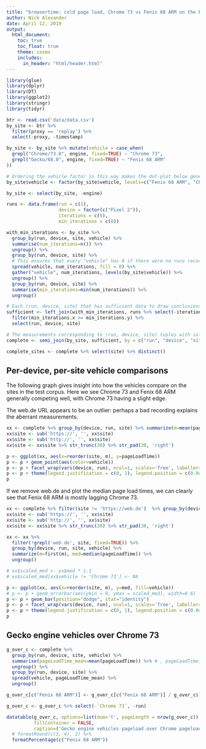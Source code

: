 ```yaml
---
title: "browsertime: cold page load, Chrome 73 vs Fenix 68 ARM on the Pixel 2"
author: Nick Alexander
date: April 12, 2019
output:
  html_document:
    toc: true
    toc_float: true
    theme: cosmo
    includes:
      in_header: "html/header.html"
---
```


<style>
select {
    width: 30%;
    right: 10px;
    height: 30px;
}
</style>

```r
library(glue)
library(dplyr)
library(DT)
library(ggplot2)
library(stringr)
library(tidyr)

btr <- read.csv('data/data.csv')
by_site <- btr %>%
  filter(proxy == 'replay') %>%
  select(-proxy, -timestamp)

by_site <- by_site %>% mutate(vehicle = case_when(
  grepl("Chrome/73.0", engine, fixed=TRUE) ~ "Chrome 73",
  grepl("Gecko/68.0", engine, fixed=TRUE) ~ "Fenix 68 ARM"
))

# Ordering the vehicle factor in this way makes the dot-plot below generally "follow reality": Fennec is slowest, then Fenix, then GVE, then Chrome.
by_site$vehicle <- factor(by_site$vehicle, levels=c("Fenix 68 ARM", "Chrome 73"))

by_site <- select(by_site, -engine)

runs <- data.frame(run = c(1),
                   device = factor(c("Pixel 2")),
                   iterations = c(9),
                   min_iterations = c(8))

with_min_iterations <- by_site %>%
  group_by(run, device, site, vehicle) %>%
  summarise(num_iterations=n()) %>%
  ungroup() %>%
  group_by(run, device, site) %>%
  # This ensures that every "vehicle" has 0 if there were no runs recorded for that vehicle configuration.
  spread(vehicle, num_iterations, fill = 0) %>%
  gather("vehicle", num_iterations, levels(by_site$vehicle)) %>%
  ungroup() %>%
  group_by(run, device, site) %>%
  summarise(min_iterations=min(num_iterations)) %>%
  ungroup()

# Each (run, device, site) that has sufficient data to draw conclusions.
sufficient <- left_join(with_min_iterations, runs %>% select(-iterations), by = c("run", "device")) %>%
  filter(min_iterations.x >= min_iterations.y) %>%
  select(run, device, site)

# The measurements corresponding to (run, device, site) tuples with sufficient data.
complete <- semi_join(by_site, sufficient, by = c("run", "device", "site"))

complete_sites <- complete %>% select(site) %>% distinct()
```

## Per-device, per-site vehicle comparisons

The following graph gives insight into how the vehicles compare on the
sites in the test corpus.  Here we see Chrome 73 and Fenix 68 ARM
generally competing well, with Chrome 73 having a slight edge.

The web.de URL appears to be an outlier: perhaps a bad recording
explains the aberrant measurements.

```r
xx <- complete %>% group_by(device, run, site) %>% summarize(m=mean(pageLoadTime)) %>% ungroup() %>% arrange(m) %>% inner_join(complete, by=c('device', 'run', 'site'))
xx$site <- sub('https://', '', xx$site)
xx$site <- sub('http://', '', xx$site)
xx$site <- xx$site %>% str_trunc(30) %>% str_pad(30, 'right')

p <- ggplot(xx, aes(x=reorder(site, m), y=pageLoadTime))
p <- p + geom_point(aes(color=vehicle))
p <- p + facet_wrap(vars(device, run), ncol=1, scales='free', labeller=labeller(.multi_line=FALSE)) + theme(axis.text.x=element_text(angle=-67.5, hjust=0, vjust=0)) + xlab('site')
p <- p + theme(legend.justification = c(0, 1), legend.position = c(0.04, 0.995))
p
```

If we remove web.de and plot the median page load times, we can clearly see that Fenix 68 ARM is mostly lagging Chrome 73.

```r
xx <- complete %>% filter(site != 'https://web.de')  %>% group_by(device, run, site) %>% summarize(m=mean(pageLoadTime)) %>% ungroup() %>% arrange(m) %>% inner_join(complete, by=c('device', 'run', 'site'))
xx$site <- sub('https://', '', xx$site)
xx$site <- sub('http://', '', xx$site)
xx$site <- xx$site %>% str_trunc(30) %>% str_pad(30, 'right')

xx <- xx %>%
  filter(!grepl('web.de', site, fixed=TRUE)) %>%
  group_by(device, run, site, vehicle) %>%
  summarize(m=first(m), med=median(pageLoadTime)) %>%
  ungroup()

# xx$scaled_med <- xx$med * 1.1
# xx$scaled_med[xx$vehicle != 'Chrome 73'] <- NA

p <- ggplot(xx, aes(x=reorder(site, m), y=med, fill=vehicle))
# p <- p + geom_errorbar(aes(ymin = 0, ymax = scaled_med), width=0.6)
p <- p + geom_bar(position="dodge", stat="identity")
p <- p + facet_wrap(vars(device, run), ncol=1, scales='free', labeller=labeller(.multi_line=FALSE)) + theme(axis.text.x=element_text(angle=-67.5, hjust=0, vjust=0)) + xlab('site')
p <- p + theme(legend.justification = c(0, 1), legend.position = c(0.04, 0.995))
p
```

## Gecko engine vehicles over Chrome 73

```r
g_over_c <- complete %>%
  group_by(run, device, site, vehicle) %>%
  summarise(pageLoadTime_mean=mean(pageLoadTime)) %>% # , pageLoadTime_rsd=sd(pageLoadTime)/mean(pageLoadTime)*100) %>%
  ungroup() %>%
  group_by(run, device, site) %>%
  spread(vehicle, pageLoadTime_mean) %>%
  ungroup()

g_over_c[c("Fenix 68 ARM")] <- g_over_c[c("Fenix 68 ARM")] / g_over_c$`Chrome 73`

g_over_c <- g_over_c %>% select(-`Chrome 73`, -run)
```

```r
datatable(g_over_c, options=list(dom='t', pageLength = nrow(g_over_c)),
          fillContainer = FALSE,
          caption=('Gecko engine vehicles pageload over Chrome pageload (lower is better)' %>% glue())) %>%
  # formatRound(c(3, 4), 2) %>%
  formatPercentage(c("Fenix 68 ARM"))
```
